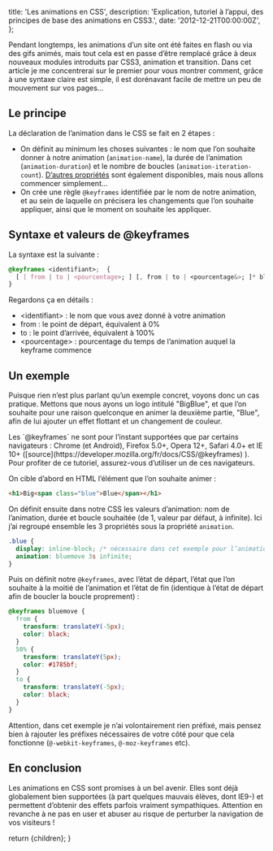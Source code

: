 
  title: 'Les animations en CSS',
  description:
    'Explication, tutoriel à l’appui, des principes de base des animations en CSS3.',
  date: '2012-12-21T00:00:00Z',
};

Pendant longtemps, les animations d’un site ont été faites en flash ou via des gifs animés, mais tout cela est en passe d’être remplacé grâce à deux nouveaux modules introduits par CSS3, animation et transition. Dans cet article je me concentrerai sur le premier pour vous montrer comment, grâce à une syntaxe claire est simple, il est dorénavant facile de mettre un peu de mouvement sur vos pages…

## Le principe

La déclaration de l’animation dans le CSS se fait en 2 étapes :

- On définit au minimum les choses suivantes : le nom que l’on souhaite donner à notre animation (`animation-name`), la durée de l’animation (`animation-duration`) et le nombre de boucles (`animation-iteration-count`). [D’autres propriétés](https://developer.mozilla.org/en-US/docs/CSS/Using_CSS_animations) sont également disponibles, mais nous allons commencer simplement…
- On crée une règle `@keyframes` identifiée par le nom de notre animation, et au sein de laquelle on précisera les changements que l’on souhaite appliquer, ainsi que le moment on souhaite les appliquer.

## Syntaxe et valeurs de @keyframes

La syntaxe est la suivante :

```css
@keyframes <identifiant>;  {
  [ [ from | to | <pourcentage>; ] [, from | to | <pourcentage&>; ]* bloc ]*
}
```

Regardons ça en détails :

- &lt;identifiant&gt; : le nom que vous avez donné à votre animation
- from : le point de départ, équivalent à 0%
- to : le point d’arrivée, équivalent à 100%
- &lt;pourcentage&gt; : pourcentage du temps de l’animation auquel la keyframe commence

## Un exemple

Puisque rien n’est plus parlant qu’un exemple concret, voyons donc un cas pratique. Mettons que nous ayons un logo intitulé "BigBlue", et que l’on souhaite pour une raison quelconque en animer la deuxième partie, "Blue", afin de lui ajouter un effet flottant et un changement de couleur.

<div className="info">
  Les `@keyframes` ne sont pour l’instant supportées que par certains
  navigateurs : Chrome (et Android), Firefox 5.0+, Opera 12+, Safari 4.0+ et IE
  10+ ([source](https://developer.mozilla.org/fr/docs/CSS/@keyframes) ). Pour
  profiter de ce tutoriel, assurez-vous d’utiliser un de ces navigateurs.
</div>

On cible d’abord en HTML l’élément que l’on souhaite animer :

```html
<h1>Big<span class="blue">Blue</span></h1>
```

On définit ensuite dans notre CSS les valeurs d’animation: nom de l’animation, durée et boucle souhaitée (de 1, valeur par défaut, à infinite). Ici j’ai regroupé ensemble les 3 propriétés sous la propriété `animation`.

```css
.blue {
  display: inline-block; /* nécessaire dans cet exemple pour l’animation mouvement */
  animation: bluemove 3s infinite;
}
```

Puis on définit notre `@keyframes`, avec l’état de départ, l’état que l’on souhaite à la moitié de l’animation et l’état de fin (identique à l’état de départ afin de boucler la boucle proprement) :

```css
@keyframes bluemove {
  from {
    transform: translateY(-5px);
    color: black;
  }
  50% {
    transform: translateY(5px);
    color: #1785bf;
  }
  to {
    transform: translateY(-5px);
    color: black;
  }
}
```

Attention, dans cet exemple je n’ai volontairement rien préfixé, mais pensez bien à rajouter les préfixes nécessaires de votre côté pour que cela fonctionne (`@-webkit-keyframes`, `@-moz-keyframes` etc).

## En conclusion

Les animations en CSS sont promises à un bel avenir. Elles sont déjà globalement bien supportées (à part quelques mauvais élèves, dont IE9-) et permettent d’obtenir des effets parfois vraiment sympathiques. Attention en revanche à ne pas en user et abuser au risque de perturber la navigation de vos visiteurs !

  return <MdxLayout metadata={metadata}>{children}</MdxLayout>;
}
